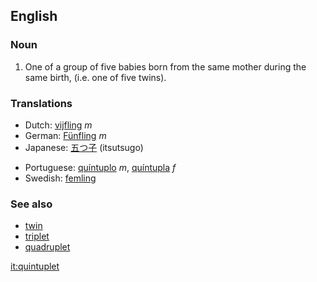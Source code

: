 ==English==

===Noun===
{{en-noun}}

# One of a group of five babies born from the same mother during the same birth, (i.e. one of five twins).

===Translations===
{{top}}
*Dutch: [[vijfling]] ''m''
*German: [[Fünfling]] ''m''
*Japanese: [[五つ子]] (itsutsugo)
{{mid}}
*Portuguese: [[quíntuplo]] ''m'', [[quíntupla]] ''f''
*Swedish: [[femling]]
{{bottom}}

===See also===
*[[twin]]
*[[triplet]]
*[[quadruplet]]

[[it:quintuplet]]
